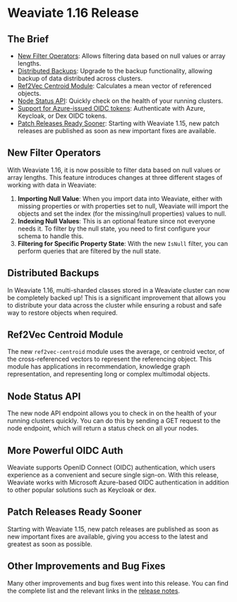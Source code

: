# Weaviate 1.16 Release

## The Brief

- [New Filter Operators](#new-filter-operators): Allows filtering data based on null values or array lengths.
- [Distributed Backups](#distributed-backups): Upgrade to the backup functionality, allowing backup of data distributed across clusters.
- [Ref2Vec Centroid Module](#ref2vec-centroid-module): Calculates a mean vector of referenced objects.
- [Node Status API](#node-status-api): Quickly check on the health of your running clusters.
- [Support for Azure-issued OIDC tokens](#azure-based-oidc): Authenticate with Azure, Keycloak, or Dex OIDC tokens.
- [Patch Releases Ready Sooner](#patch-releases-ready-sooner): Starting with Weaviate 1.15, new patch releases are published as soon as new important fixes are available.

## New Filter Operators

With Weaviate 1.16, it is now possible to filter data based on null values or array lengths. This feature introduces changes at three different stages of working with data in Weaviate:

1. **Importing Null Value**: When you import data into Weaviate, either with missing properties or with properties set to null, Weaviate will import the objects and set the index (for the missing/null properties) values to null.
2. **Indexing Null Values**: This is an optional feature since not everyone needs it. To filter by the null state, you need to first configure your schema to handle this.
3. **Filtering for Specific Property State**: With the new `IsNull` filter, you can perform queries that are filtered by the null state.

## Distributed Backups

In Weaviate 1.16, multi-sharded classes stored in a Weaviate cluster can now be completely backed up! This is a significant improvement that allows you to distribute your data across the cluster while ensuring a robust and safe way to restore objects when required.

## Ref2Vec Centroid Module

The new `ref2vec-centroid` module uses the average, or centroid vector, of the cross-referenced vectors to represent the referencing object. This module has applications in recommendation, knowledge graph representation, and representing long or complex multimodal objects.

## Node Status API

The new node API endpoint allows you to check in on the health of your running clusters quickly. You can do this by sending a GET request to the node endpoint, which will return a status check on all your nodes.

## More Powerful OIDC Auth

Weaviate supports OpenID Connect (OIDC) authentication, which users experience as a convenient and secure single sign-on. With this release, Weaviate works with Microsoft Azure-based OIDC authentication in addition to other popular solutions such as Keycloak or dex.

## Patch Releases Ready Sooner

Starting with Weaviate 1.15, new patch releases are published as soon as new important fixes are available, giving you access to the latest and greatest as soon as possible.

## Other Improvements and Bug Fixes

Many other improvements and bug fixes went into this release. You can find the complete list and the relevant links in the [release notes](https://github.com/weaviate/weaviate/releases/tag/v1.16.0).
